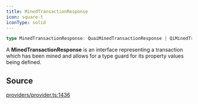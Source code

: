 ```yaml
---
title: MinedTransactionResponse
icon: square-t
iconType: solid
---
```


```ts
type MinedTransactionResponse: QuaiMinedTransactionResponse | QiMinedTransactionResponse;
```

A **MinedTransactionResponse** is an interface representing a transaction which has been mined and allows for a type
guard for its property values being defined.

## Source

[providers/provider.ts:1436](https://github.com/dominant-strategies/quais.js/blob/9e7ebe974131dcdad3a534a98991f30db89b4403/src/providers/provider.ts#L1436)
